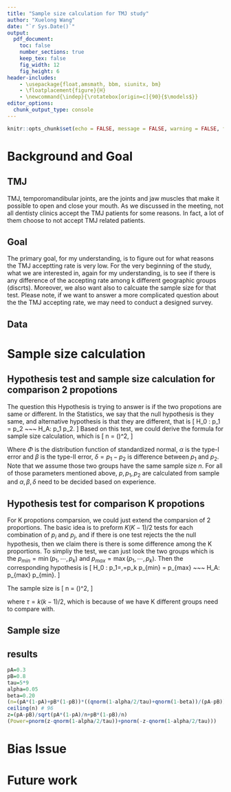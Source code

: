 ```yaml
---
title: "Sample size calculation for TMJ study"
author: "Xuelong Wang"
date: "`r Sys.Date()`"
output: 
  pdf_document:
    toc: false
    number_sections: true
    keep_tex: false
    fig_width: 12
    fig_height: 6
header-includes:
    - \usepackage{float,amsmath, bbm, siunitx, bm}
    - \floatplacement{figure}{H}
    - \newcommand{\indep}{\rotatebox[origin=c]{90}{$\models$}}
editor_options: 
  chunk_output_type: console
---
```


```r
knitr::opts_chunk$set(echo = FALSE, message = FALSE, warning = FALSE, fig.height = 10)
```

# Background and Goal

## TMJ 
TMJ, temporomandibular joints, are the joints and jaw muscles that make it possible to open and close your mouth. As we discussed in the meeting, not all dentisty clinics accept the TMJ patients for some reasons. In fact, a lot of them choose to not accept TMJ related patients. 

## Goal 
The primary goal, for my understanding, is to figure out for what reasons the TMJ acceptting rate is very low. For the very beginning of the study, what we are interested in, again for my understanding, is to see if there is any difference of the accepting rate among k different geographic groups (discrts). Moreover, we also want also to calcuate the sample size for that test. Please note, if we want to answer a more complicated question about the the TMJ accepting rate, we may need to conduct a designed survey. 

## Data

# Sample size calculation

## Hypothesis test and sample size calculation for comparison 2 propotions
The question this Hypothesis is trying to answer is if the two propotions are same or different. In the Statistics, we say that the null hypothesis is they same, and alternative hypothesis is that they are different, that is 
\[
  H_0 : p_1 = p_2 ~~~ H_A: p_1 \neq p_2.
\]
Based on this test, we could derive the formula for sample size calculation, which is 
\[
  n = \left(\frac{\Phi_{\alpha/2}\sqrt{2p(1-p)} + \Phi_{\beta}\sqrt{p_1(1-p_1)+p_2(1-p_2)}}{|\delta|}\right)^2,
\]

Where $\Phi$ is the distribution function of standardized normal,
$\alpha$ is the type-I error and $\beta$ is the type-II error, 
$\delta = p_1 - p_2$ is difference between $p_1$ and $p_2$. Note that we assume those two groups have the same sample size $n$.
For all of those parameters mentioned above, $p, p_1, p_2$ are calculated from sample and $\alpha, \beta, \delta$ need to be decided based on experience.  

## Hypothesis test for comparison K propotions
For K propotions comparsion, we could just extend the comparsion of 2 proportions. The basic idea is to preform $K(K-1)/2$ tests for each combination of $p_i$ and $p_j$, and if there is one test rejects the the null hypothesis, then we claim there is there is some difference among the K proportions. To simpliy the test, we can just look the two groups which is the $p_{min} = \min{(p_1, \cdots, p_k)}$ and $p_{max} = \max{(p_1, \cdots, p_k)}$. Then the corresponding hypothesis is 
\[
  H_0 : p_1=,\dots =p_k \iff p_{min} = p_{max} ~~~ H_A: p_{max} \neq p_{min}.
\]

The sample size is 
\[
  n = \left(\frac{\Phi_{\alpha/2\tau}\sqrt{2p(1-p)} + \Phi_{\beta}\sqrt{p_{max}(1-p_{max})+p_{min}(1-p_{min})}}{|\delta|}\right)^2,
\]

where $\tau = k(k-1)/2$, which is because of we have K different groups need to compare with. 

## Sample size 

## results

```r
pA=0.3
pB=0.8
tau=5*9
alpha=0.05
beta=0.20
(n=(pA*(1-pA)+pB*(1-pB))*((qnorm(1-alpha/2/tau)+qnorm(1-beta))/(pA-pB))^2)
ceiling(n) # 96
z=(pA-pB)/sqrt(pA*(1-pA)/n+pB*(1-pB)/n)
(Power=pnorm(z-qnorm(1-alpha/2/tau))+pnorm(-z-qnorm(1-alpha/2/tau)))
```

# Bias Issue 

# Future work



